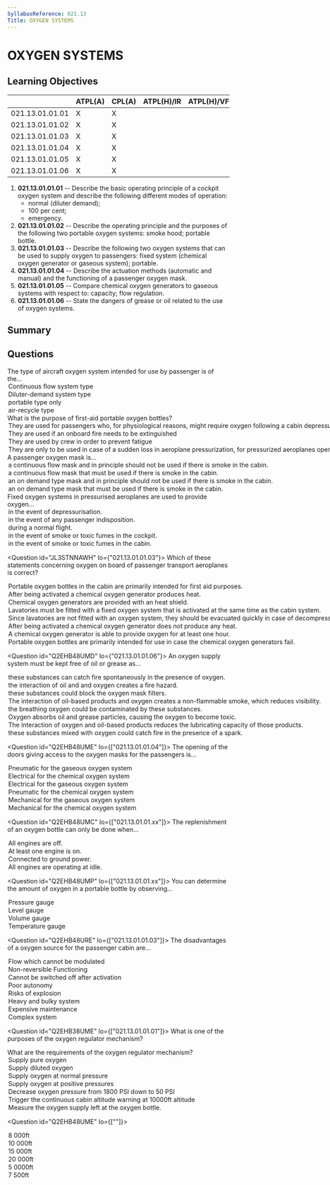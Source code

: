 ```yaml
---
SyllabusReference: 021.13
Title: OXYGEN SYSTEMS
---
```


# OXYGEN SYSTEMS

## Learning Objectives

|                 | ATPL(A) | CPL(A) | ATPL(H)/IR | ATPL(H)/VFR | CPL(H) | IR | CBIR(A) |
| --------------- | ------- | ------ | ---------- | ----------- | ------ | -- | ------- |
| 021.13.01.01.01 | X       | X      |            |             |        |    |         |
| 021.13.01.01.02 | X       | X      |            |             |        |    |         |
| 021.13.01.01.03 | X       | X      |            |             |        |    |         |
| 021.13.01.01.04 | X       | X      |            |             |        |    |         |
| 021.13.01.01.05 | X       | X      |            |             |        |    |         |
| 021.13.01.01.06 | X       | X      |            |             |        |    |         |

1.  **021.13.01.01.01** -- Describe the basic operating principle of a cockpit
    oxygen system and describe the following different modes of operation:
    *   normal (diluter demand);
    *   100 per cent;
    *   emergency.
2.  **021.13.01.01.02** -- Describe the operating principle and the purposes of
    the following two portable oxygen systems: smoke hood; portable bottle.
3.  **021.13.01.01.03** -- Describe the following two oxygen systems that can be
    used to supply oxygen to passengers: fixed system (chemical oxygen generator
    or gaseous system); portable.
4.  **021.13.01.01.04** -- Describe the actuation methods (automatic and manual)
    and the functioning of a passenger oxygen mask.
5.  **021.13.01.01.05** -- Compare chemical oxygen generators to gaseous systems
    with respect to: capacity; flow regulation.
6.  **021.13.01.01.06** -- State the dangers of grease or oil related to the use
    of oxygen systems.

## Summary

## Questions

<Question id="JL3STNNAWE" lo="021.13.01.01.04">
  <Text variant="oneCorrect">
    The type of aircraft oxygen system intended for use by <Subject /> passenger
    is of the...
  </Text>

  <Option subject={[["passengers"]]}>Continuous flow system type</Option>
  <Option subject={[["flight crew"]]}>Diluter-demand system type</Option>
  <Option>portable type only</Option>
  <Option>air-recycle type</Option>
</Question>

<Question id="JL3STNNAWD" lo="021.13.01.01.03">
  <Text variant="oneCorrect">
    What is the purpose of first-aid portable oxygen bottles?
  </Text>

  <Option correct>
    They are used for passengers who, for physiological reasons, might require
    oxygen following a cabin depressurization.
  </Option>

  <Option>They are used if an onboard fire needs to be extinguished</Option>
  <Option>They are used by crew in order to prevent fatigue</Option>

  <Option>
    They are only to be used in case of a sudden loss in aeroplane
    pressurization, for pressurized aeroplanes operated at pressure altitudes of
    10000 ft and above
  </Option>
</Question>

<Question id="JL3STNNAWF" lo="021.13.01.01.03">
  <Text variant="oneCorrect">A passenger oxygen mask is...</Text>

  <Option correct why="a mixture of pure oxygen together with cabin air will be supplied, therefore it should not be used if there is smoke on the cabin.">
    a continuous flow mask and in principle should not be used if there is smoke
    in the cabin.
  </Option>

  <Option>
    a continuous flow mask that must be used if there is smoke in the cabin.
  </Option>

  <Option>
    an on demand type mask and in principle should not be used if there is smoke
    in the cabin.
  </Option>

  <Option>
    an on demand type mask that must be used if there is smoke in the cabin.
  </Option>
</Question>

<Question id="JL3STNNAWG" lo="021.13.01.01.03">
  <Text variant="multipleCorrect" select={6}>
    Fixed oxygen systems in pressurised aeroplanes are used to provide oxygen...
  </Text>

  <Option correct>in the event of depressurisation.</Option>
  <Option>in the event of any passenger indisposition.</Option>
  <Option>during a normal flight.</Option>

  <Option correct why="the cockpit oxygen system does not mix with cabin air, therefore it is suitable for use in case of smoke.">
    in the event of smoke or toxic fumes in the cockpit.
  </Option>

  <Option why="fixed oxygen systems in the cabin mix pure oxygen with cabin air, and are therefore inadequate in case of cabin smoke.">
    in the event of smoke or toxic fumes in the cabin.
  </Option>
</Question>

<Question id="JL3STNNAWH" lo={"021.13.01.01.03"}>
  <Text variant="oneCorrect">
    Which of these statements concerning oxygen on board of passenger transport
    aeroplanes is correct?
  </Text>

  <Option correct>
    Portable oxygen bottles in the cabin are primarily intended for first aid
    purposes.
  </Option>

  <Option correct>
    After being activated a chemical oxygen generator produces heat.
  </Option>

  <Option correct>
    Chemical oxygen generators are provided with an heat shield.
  </Option>

  <Option correct>
    Lavatories must be fitted with a fixed oxygen system that is activated at
    the same time as the cabin system.
  </Option>

  <Option why="lavatories must be equipped with an oxygen system as any other cabin location">
    Since lavatories are not fitted with an oxygen system, they should be
    evacuated quickly in case of decompression.
  </Option>

  <Option why="chemical generators heat up when activated">
    After being activated a chemical oxygen generator does not produce any heat.
  </Option>

  <Option why="chemical generators typically have a lifespan of less than 15 mins as they are intended to supply oxygen only during enough time to allow the aircraft to descend below 10.000ft">
    A chemical oxygen generator is able to provide oxygen for at least one hour.
  </Option>

  <Option why="their primary use is for first aid purposes.">
    Portable oxygen bottles are primarily intended for use in case the chemical
    oxygen generators fail.
  </Option>
</Question>

<Question id="Q2EHB48UMD" lo={"021.13.01.01.06"}>
  <Text variant="oneCorrect">
    An oxygen supply system must be kept free of oil or grease as...
  </Text>

  <Option correct why="Spontaneous in this case means 'without the need of a spark'">
    these substances can catch fire spontaneously in the presence of oxygen.
  </Option>

  <Option correct>
    the interaction of oil and and oxygen creates a fire hazard.
  </Option>

  <Option>these substances could block the oxygen mask filters.</Option>

  <Option>
    The interaction of oil-based products and oxygen creates a non-flammable
    smoke, which reduces visibility.
  </Option>

  <Option>
    the breathing oxygen could be contaminated by these substances.
  </Option>

  <Option>
    Oxygen absorbs oil and grease particles, causing the oxygen to become toxic.
  </Option>

  <Option why="Although correct, maintaining good oil lubrication properties is not even close to a priority in an oxygen system.">
    The interaction of oxygen and oil-based products reduces the lubricating
    capacity of those products.
  </Option>

  <Option why="no spark is necessary. 100% oxygen is usually enough to ignite most combustible mixtures">
    these substances mixed with oxygen could catch fire in the presence of a
    spark.
  </Option>
</Question>

<Question id="Q2EHB48UME" lo={["021.13.01.01.04"]}>
  <Text variant="multipleCorrect" select={4}>
    The opening of the doors giving access to the oxygen masks for the
    passengers is...
  </Text>

  <Option subject={[[]]} key={1}>
    Pneumatic for the gaseous oxygen system
  </Option>

  <Option subject={[[]]} key={2}>
    Electrical for the chemical oxygen system
  </Option>

  <Option key={1}>Electrical for the gaseous oxygen system</Option>
  <Option key={2}>Pneumatic for the chemical oxygen system</Option>
  <Option key={1}>Mechanical for the gaseous oxygen system</Option>
  <Option key={2}>Mechanical for the chemical oxygen system</Option>
</Question>

<Question id="Q2EHB48UMC" lo={["021.13.01.01.xx"]}>
  <Text variant="oneCorrect">
    The replenishment of an oxygen bottle can only be done when...
  </Text>

  <Option correct why="To prevent accidental combustion of an oxygen rich environment, this dangerous operation must be done with engines off.">
    All engines are off.
  </Option>

  <Option>At least one engine is on.</Option>
  <Option>Connected to ground power.</Option>
  <Option>All engines are operating at idle.</Option>
</Question>

<Question id="Q2EHB48UMP" lo={["021.13.01.01.xx"]}>
  <Text variant="oneCorrect">
    You can determine the amount of oxygen in a portable bottle by observing...
  </Text>

  <Option subject={[[]]}>Pressure gauge</Option>
  <Option>Level gauge</Option>
  <Option>Volume gauge</Option>
  <Option>Temperature gauge</Option>
</Question>

<Question id="Q2EHB48URE" lo={["021.13.01.01.03"]}>
  <Text variant="multipleCorrect" select={5}>
    The disadvantages of a <Subject /> oxygen source for the passenger cabin
    are...
  </Text>

  <Option subject={[["chemical"]]}>Flow which cannot be modulated</Option>

  <Option subject={[["chemical"]]} key={1}>
    Non-reversible Functioning
  </Option>

  <Option subject={[["chemical"]]} key={1}>
    Cannot be switched off after activation
  </Option>

  <Option subject={[["chemical"]]}>Poor autonomy</Option>
  <Option why={["gaseous"]}>Risks of explosion</Option>
  <Option why={["gaseous"]}>Heavy and bulky system</Option>
  <Option why={["gaseous"]}>Expensive maintenance</Option>
  <Option why={["gaseous"]}>Complex system</Option>
</Question>

<Question id="Q2EHB38UME" lo={["021.13.01.01.01"]}>
  <Text variant="oneCorrect">
    What is one of the purposes of the oxygen regulator mechanism?
  </Text>

  <Text variant="multipleCorrect" select={5}>
    What are the requirements of the oxygen regulator mechanism?
  </Text>

  <Option subject={[[]]}>Supply pure oxygen</Option>
  <Option subject={[[]]}>Supply diluted oxygen</Option>
  <Option subject={[[]]}>Supply oxygen at normal pressure</Option>
  <Option subject={[[]]}>Supply oxygen at positive pressures</Option>

  <Option why="The regulator pressure intake is around 300 PSI. The Pressure must be dropped from around 1800 PSI, down to 300 PSI before entering the regulator">
    Decrease oxygen pressure from 1800 PSI down to 50 PSI
  </Option>

  <Option why="The regulator is just a mechanical device, and does not trigger any warnings">
    Trigger the continuous cabin altitude warning at 10000ft altitude
  </Option>

  <Option why="This is measure with a pressure measurement device.">
    Measure the oxygen supply left at the oxygen bottle.
  </Option>
</Question>

<Question id="Q2EHB48UME" lo={[""]}>
  <Text variant="oneCorrect">
    <Subject />
  </Text>

  <Option subject={[["An Alert"]]}>8 000ft</Option>
  <Option subject={[["Warning sounds"]]}>10 000ft</Option>
  <Option subject={[["Oxygen Mask drops"]]}>15 000ft</Option>
  <Option>20 000ft</Option>
  <Option>5 0000ft</Option>
  <Option>7 500ft</Option>
</Question>
